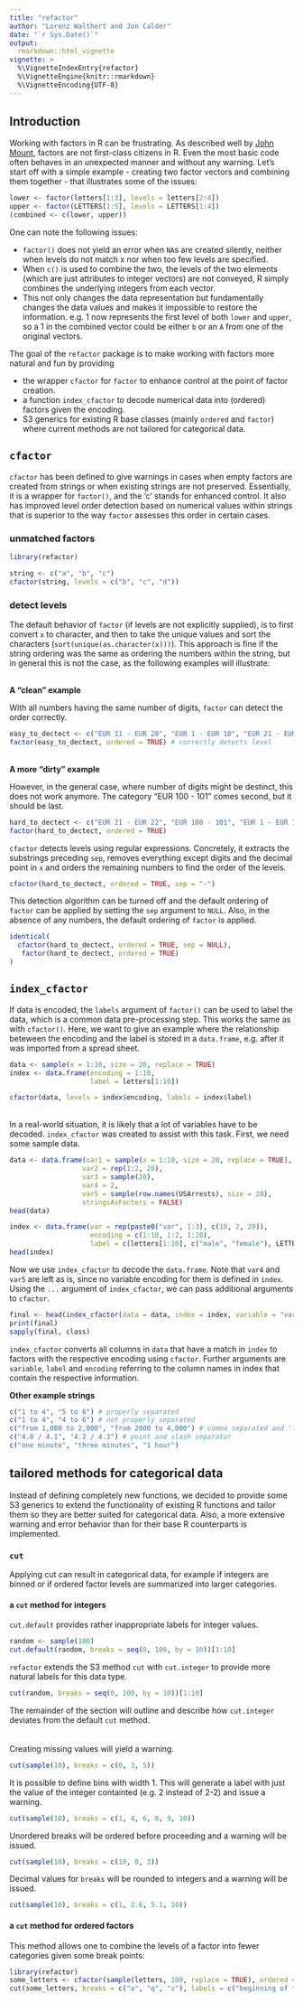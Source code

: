 ```yaml
---
title: "refactor"
author: "Lorenz Walthert and Jon Calder"
date: "`r Sys.Date()`"
output: 
  rmarkdown::html_vignette
vignette: >
  %\VignetteIndexEntry{refactor}
  %\VignetteEngine{knitr::rmarkdown}
  %\VignetteEncoding{UTF-8}
---
```


## Introduction

Working with factors in R can be frustrating. As described well by [John Mount](http://www.win-vector.com/blog/2014/09/factors-are-not-first-class-citizens-in-r/), factors are not first-class citizens in R. Even the most basic code often behaves in an unexpected manner and without any warning. Let's start off with a simple example - creating two factor vectors and combining them together - that illustrates some of the issues:

```r
lower <- factor(letters[1:3], levels = letters[2:4])
upper <- factor(LETTERS[1:5], levels = LETTERS[1:4])
(combined <- c(lower, upper))
```



One can note the following issues:

* `factor()` does not yield an error when `NA`s are created silently, neither when levels do not match x nor when too few levels are specified. 
* When `c()` is used to combine the two, the levels of the two elements (which are just attributes to integer vectors) are not conveyed, R simply combines the underlying integers from each vector.
* This not only changes the data representation but fundamentally changes the data values and makes it impossible to restore the information. e.g. 1 now represents the first level of both `lower` and `upper`, so a 1 in the combined vector could be either `b` or an `A` from one of the original vectors.

The goal of the `refactor` package is to make working with factors more natural and fun by providing

* the wrapper `cfactor` for `factor` to enhance control at the point of factor creation.
* a function `index_cfactor` to decode numerical data into (ordered) factors given the encoding.
* S3 generics for existing R base classes (mainly `ordered` and `factor`) where current methods are not tailored for categorical data.

## `cfactor`
`cfactor` has been defined to give warnings in cases when empty factors are created from strings or when existing strings are not preserved. Essentially, it is a wrapper for `factor()`, and the 'c' stands for enhanced control. It also has improved level order detection based on numerical values within strings that is superior to the way `factor` assesses this order in certain cases.

### unmatched factors
```r
library(refactor)

string <- c("a", "b", "c")
cfactor(string, levels = c("b", "c", "d"))
```

### detect levels
The default behavior of `factor` (if levels are not explicitly supplied), is to first convert `x` to character, and then to take the unique values and sort the characters (`sort(unique(as.character(x)))`). This approach is fine if the string ordering was the same as ordering the numbers within the string, but in general this is not the case, as the following examples will illustrate:

\
**A "clean" example**

With all numbers having the same number of digits, `factor` can detect the order correctly.
```r
easy_to_dectect <- c("EUR 11 - EUR 20", "EUR 1 - EUR 10", "EUR 21 - EUR 22")
factor(easy_to_dectect, ordered = TRUE) # correctly detects level
```

\
**A more "dirty" example**

However, in the general case, where number of digits might be destinct, this does not work anymore. The category "EUR 100 - 101" comes second, but it should be last.
```r
hard_to_dectect <- c("EUR 21 - EUR 22", "EUR 100 - 101", "EUR 1 - EUR 10", "EUR 11 - EUR 20")
factor(hard_to_dectect, ordered = TRUE)
```

`cfactor` detects levels using regular expressions. Concretely, it extracts the substrings preceding `sep`, removes everything except digits and the decimal point in `x` and orders the remaining numbers to find the order of the levels.
```r
cfactor(hard_to_dectect, ordered = TRUE, sep = "-")
```

This detection algorithm can be turned off and the default ordering of `factor` can be applied by setting the `sep` argument to `NULL`. Also, in the absence of any numbers, the default ordering of `factor` is applied.

```r
identical(
  cfactor(hard_to_dectect, ordered = TRUE, sep = NULL),
   factor(hard_to_dectect, ordered = TRUE)
)
```

## `index_cfactor`

If data is encoded, the `labels` argument of `factor()` can be used to label the data, which is a common data pre-processing step. This works the same as with `cfactor()`. Here, we want to give an example where the relationship beteween the encoding and the label is stored in a `data.frame`, e.g. after it was imported from a spread sheet.

```r
data <- sample(x = 1:10, size = 20, replace = TRUE)
index <- data.frame(encoding = 1:10,
                    label = letters[1:10])

cfactor(data, levels = index$encoding, labels = index$label)
```
\
In a real-world situation, it is likely that a lot of variables have to be decoded. `index_cfactor` was created to assist with this task. First, we need some sample data.
```r
data <- data.frame(var1 = sample(x = 1:10, size = 20, replace = TRUE),
                  var2 = rep(1:2, 20),
                  var3 = sample(20),
                  var4 = 2, 
                  var5 = sample(row.names(USArrests), size = 20),
                  stringsAsFactors = FALSE)
head(data)

index <- data.frame(var = rep(paste0("var", 1:3), c(10, 2, 20)),
                    encoding = c(1:10, 1:2, 1:20),
                    label = c(letters[1:10], c("male", "female"), LETTERS[1:20]))
head(index)
```
Now we use `index_cfactor` to decode the `data.frame`. Note that `var4` and `var5` are left as is, since no variable encoding for them is defined in `index`. Using the `...` argument of `index_cfactor`, we can pass additional arguments to `cfactor`. 
```r
final <- head(index_cfactor(data = data, index = index, variable = "var", ordered = c(TRUE, TRUE, FALSE)))
print(final)
sapply(final, class)
```
`index_cfactor` converts all columns in `data` that have a match in `index` to factors with the respective encoding using `cfactor`. Further arguments are `variable`, `label` and `encoding` referring to the column names in index that contain the respective information.

**Other example strings**
```r
c("1 to 4", "5 to 6") # properly separated
c("1 to 4", "4 to 6") # not properly separated
c("from 1,000 to 2,000", "from 2000 to 4,000") # comma separated and 'from' and 'to'
c("4.0 / 4.1", "4.2 / 4.3") # point and slash separator
c("one minute", "three minutes", "1 hour")
```

## tailored methods for categorical data
Instead of defining completely new functions, we decided to provide some S3 generics to extend the functionality of existing R functions and tailor them so they are better suited for categorical data. Also, a more extensive warning and error behavior than for their base R counterparts is implemented. 

### `cut`
Applying cut can result in categorical data, for example if integers are binned or if ordered factor levels are summarized into larger categories.

#### a `cut` method for integers
`cut.default` provides rather inappropriate labels for integer values.
```r
random <- sample(100)
cut.default(random, breaks = seq(0, 100, by = 10))[1:10]
```

`refactor` extends the S3 method `cut` with `cut.integer` to provide more natural labels for this data type.
```r
cut(random, breaks = seq(0, 100, by = 10))[1:10]
```

The remainder of the section will outline and describe how `cut.integer` deviates from the default `cut` method.    
<br><br>
Creating missing values will yield a warning.

```r
cut(sample(10), breaks = c(0, 3, 5))
```

It is possible to define bins with width 1. This will generate a label with just the value of the integer containted (e.g. 2 instead of 2-2) and issue a warning.
```r
cut(sample(10), breaks = c(1, 4, 6, 8, 9, 10))
```

Unordered breaks will be ordered before proceeding and a warning will be issued.
```r
cut(sample(10), breaks = c(10, 0, 3))
```

Decimal values for `breaks` will be rounded to integers and a warning will be issued.
```r
cut(sample(10), breaks = c(1, 2.6, 5.1, 10))
```


#### a `cut` method for ordered factors
This method allows one to combine the levels of a factor into fewer categories given some break points:
```r
library(refactor)
some_letters <- cfactor(sample(letters, 100, replace = TRUE), ordered = TRUE)
cut(some_letters, breaks = c("a", "q", "z"), labels = c("beginning of the alphabet", "the rest of the alphabeth"), right = TRUE, include.lowest = TRUE)
```
